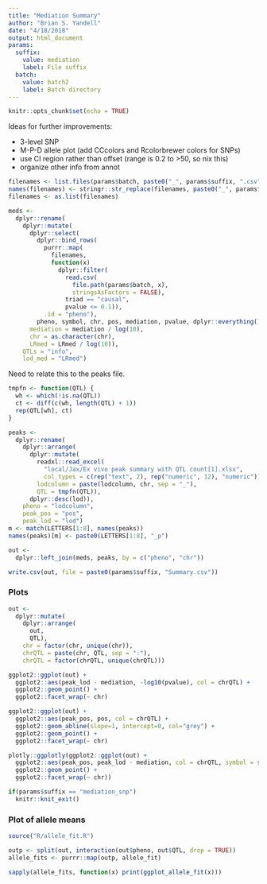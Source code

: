 ```yaml
---
title: "Mediation Summary"
author: "Brian S. Yandell"
date: "4/18/2018"
output: html_document
params:
  suffix:
    value: mediation
    label: File suffix
  batch:
    value: batch2
    label: Batch directory
---
```


```r
knitr::opts_chunk$set(echo = TRUE)
```

Ideas for further improvements:

- 3-level SNP
- M-P-D allele plot (add CCcolors and Rcolorbrewer colors for SNPs)
- use CI region rather than offset (range is 0.2 to >50, so nix this)
- organize other info from annot

```r
filenames <- list.files(params$batch, paste0("_", params$suffix, ".csv"))
names(filenames) <- stringr::str_replace(filenames, paste0("_", params$suffix, ".csv"), "")
filenames <- as.list(filenames)
```

```r
meds <- 
  dplyr::rename(
    dplyr::mutate(
      dplyr::select(
        dplyr::bind_rows(
          purrr::map(
            filenames,
            function(x) 
              dplyr::filter(
                read.csv(
                  file.path(params$batch, x),
                  stringsAsFactors = FALSE),
                triad == "causal",
                pvalue <= 0.1)),
          .id = "pheno"),
        pheno, symbol, chr, pos, mediation, pvalue, dplyr::everything()),
      mediation = mediation / log(10),
      chr = as.character(chr),
      LRmed = LRmed / log(10)),
    QTLs = "info",
    lod_med = "LRmed")
```

Need to relate this to the peaks file.

```r
tmpfn <- function(QTL) {
  wh <- which(!is.na(QTL))
  ct <- diff(c(wh, length(QTL) + 1))
  rep(QTL[wh], ct)
}
```

```r
peaks <- 
  dplyr::rename(
    dplyr::arrange(
      dplyr::mutate(
        readxl::read_excel(
          "local/Jax/Ex vivo peak summary with QTL count[1].xlsx",
          col_types = c(rep("text", 2), rep("numeric", 12), "numeric")),
        lodcolumn = paste(lodcolumn, chr, sep = "_"),
        QTL = tmpfn(QTL)),
      dplyr::desc(lod)),
    pheno = "lodcolumn",
    peak_pos = "pos",
    peak_lod = "lod")
m <- match(LETTERS[1:8], names(peaks))
names(peaks)[m] <- paste0(LETTERS[1:8], "_p")
```

```r
out <- 
  dplyr::left_join(meds, peaks, by = c("pheno", "chr"))
```

```r
write.csv(out, file = paste0(params$suffix, "Summary.csv"))
```


### Plots

```r
out <- 
  dplyr::mutate(
    dplyr::arrange(
      out,
      QTL),
    chr = factor(chr, unique(chr)),
    chrQTL = paste(chr, QTL, sep = ":"),
    chrQTL = factor(chrQTL, unique(chrQTL)))
```

```r
ggplot2::ggplot(out) +
  ggplot2::aes(peak_lod - mediation, -log10(pvalue), col = chrQTL) +
  ggplot2::geom_point() +
  ggplot2::facet_wrap(~ chr)
```

```r
ggplot2::ggplot(out) +
  ggplot2::aes(peak_pos, pos, col = chrQTL) +
  ggplot2::geom_abline(slope=1, intercept=0, col="grey") +
  ggplot2::geom_point() +
  ggplot2::facet_wrap(~ chr)
```

```r
plotly::ggplotly(ggplot2::ggplot(out) +
  ggplot2::aes(peak_pos, peak_lod - mediation, col = chrQTL, symbol = symbol) +
  ggplot2::geom_point() +
  ggplot2::facet_wrap(~ chr))
```

```r
if(params$suffix == "mediation_snp")
  knitr::knit_exit()
```

### Plot of allele means

```r
source("R/allele_fit.R")
```

```r
outp <- split(out, interaction(out$pheno, out$QTL, drop = TRUE))
allele_fits <- purrr::map(outp, allele_fit)
```

```r
sapply(allele_fits, function(x) print(ggplot_allele_fit(x)))
```


